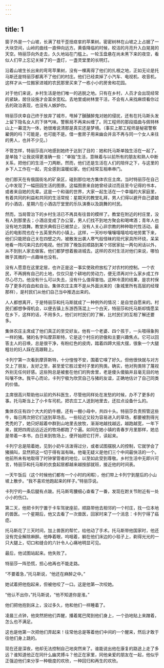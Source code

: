 ```yaml
---
---
---
```

title: 1
---



窗子外是一个山坡，长满了枝干歪扭痉挛的苹果树。密密树林在山坡之上占据了一大块空间，山岭的曲线一直伸向远方。黄昏降临的时候，皎洁的月亮升入白晃晃的天空。特丽莎向外走去，久久地站在门槛上。一轮玉盘悬在尚未黑下来的夜空，看似人们早上忘记关掉了的一盏灯，一盏灵堂里的长明灯。

沿着山坡生长出来的弯弯苹果树，没有一棵离得了他们的扎根之地，正如无论是托马斯还是特丽莎都离不了他们的村庄。他们已经卖掉了小汽车、电视机、收音机，这样才从一位搬家进城的农民那里买来了一栋小小的房舍和花园。

对于他们来说，乡村生活是他们唯一的逃脱之地。只有在乡村，人员才会出现经常的紧缺，居住设施才会富余宽松。去地里或树林里干活，不会有人来找麻烦看你过去的政治表现，也没有人嫉妒你。

特丽莎庆幸自己终于放弃了城市，甩掉了醺醺醉鬼对她的侵扰，还有在托马斯头发上留下隐名女人的下体气味。警察局不再来纠缠了。同工程师的那段插曲与佩特林山上一幕混为一体，她很难说清那是真实还是梦境。（事实上那工程师是秘密警察雇佣的吗？可能是，也可能不是。借一套房子用来幽会并且不再与同一个女人来往的男人，也并不少见。）

不管怎样，特丽莎高兴地感到她终于达到了目的：她和托马斯单独生活在一起了。是单独？让我说得更准确一些：“单独”生活，意昧着与以前所有的朋友和熟人中断关系，把他们的生活一刀两断。然而，他们还是生活在人们的陪伴之下，与这里的乡下人工作在一起，完全感到温暖如家。他们经常互相串串门。

他们那天在有俄国街名的矿泉区，碰到那位地方集体农庄主席。当时特丽莎在自己心中发现了一幅田园生活的图景。这幅图景来自她曾经读过而且至今记得的书本，或者来自她的先辈。这是一个和谐的世界，大家一起生活在一个幸福的大家庭里，有着共同的利益和共同的生活常规：星期天的教堂礼拜，男人们得以避开自己婆娘的小酒店，星期六在小酒店厅堂里的乐队演奏以及跳舞的村民。

然而，当局管治下的乡村生活已不再具有往昔的模样了。教堂在附近的村庄里，没有人到那里去；小酒店变成了办公室，男人们找不到地方聚会和喝啤酒；青年人也没有地方跳舞。教堂庆典假日已被禁止，没有人关心非宗教的种种取代性活动。最近的电影院也在十五英里外的小镇上。这样，一天吵吵嚷嚷嘻嘻哈哈地劳累下来，他们只能把自己关在四壁之内，被散发出袭人寒气般怪昧的现代家具所环绕，呆呆地看一阵闪来闪去的电视。他们除了晚饭前顺路到某个邻居家扯一两句闲话以外，从不到别人家去做客。他们都梦想着搬进城去。这样的农村生活对他们来说，哪怕微乎其微的一点趣味也没有。

没有人愿意在这里定居，也许正是这一事实使政府放松了对农村的控制。一个农民，不再拥有自己的土地，仅仅只是个耕地的劳动力，便无须再对什么家乡成工作尽心尽力。他没有什么可以失去，没有什么值得害怕。这种冷漠的结果，是农村保存了更多的自由和自治。集体农庄主席不是从外面派来的（象城里所有高层的经理那样），是村民们从他们自己当中推选出来的。

人人都想离开，于是特丽莎和托马斯就成了一种例外的情况：是自觉自愿来的。村民们都想争得机会，以便去镇上东游西荡混上一个白天，特丽莎和托马斯却情愿呆在乡下，这样的话，不用多久，他们对村民们的了解，比村民们的互相了解还要多。

集体农庄主席成了他们真正的至交好友。他有一个老婆、四个孩于，一头喂得象狗一样的猪。猪的名字叫摩菲斯特，它是这个村庄的骄傲和主要兴趣焦点。它可以回答主人的召唤，总是很干净，有粉红色的皮肉，踏着四蹄大摇大摆，很象一个大腿粗壮的妇人踩在高跟鞋上。

卡列宁第一次看到摩菲斯特，十分惶惶不安，围着它嗅了好久。但他很快就与对方交上了朋友，友好之至，甚至爱它胜过爱村子里的狗类。确实，他对狗类除了蔑视外别无任何好感。这些狗总是被套在他们的狗舍里，老是傻头傻脑并且毫无目的地叫嚷不休。我平心而论，卡列宁极为欣赏自己与猪的友谊，正确地估计了自己同类的价值。

主席很高兴帮助他以前的外科医生，尽管他同样处在发愁的时候，办不了更多的事。托马斯当上了小卡车司机，把农庄工人送到地里去，还拉点设备什么的。

集体农庄有四个大大的奶牛棚，还有一棚小母中，共四十头。特丽莎负责照管这些牛，每日两次把它们送到草场去。一些较近又较为容易进入的草场，都要被割得光秃秃的了，她只好超着中群到山地里去放牧，渐渐地越找越远，越跑越宽，一年下来，就把四周远远近近的牧场都跑了个遍。如同在她小镇的青春岁月里那样，她总是带着一本书，白日来到牧场上，便开始把它打开，读起来。

卡列宁总是陪着她，见到小奶牛活泼得过分，或者试图摆脱人的控制，它就学会了猪搞叫，显然把这一切于得有滋有昧。他毫无疑义是他们三个中间最快活的一个。他前所未有地取得了时钟掌管者的地位，以至如此受到尊敬。乡村生活中无即兴可言，特丽莎和托马斯的衣食起居都越来越按部就班，接近他的时间表。

一天午饭后（这个时候他们都有一个小时的闲暇），他们带上卡列宁到屋后的小山坡上散步。“我不喜欢他跑起来的样子。”特丽莎说。

卡列宁的一条后腿有点跛。托马斯弯腰细心查看了一番，发现在跗关节附近有一处小小的伤口。

第二天，他把卡列宁置于卡车驾驶座前，顺路带他去相邻的一个村庄，找一位本地的兽医。一个星期后，他又去看了一次兽医，回家时来了一个消息：卡列宁得了癌症。

托马斯花了三天时间，加上兽医的帮忙，给他动了手术。托马斯带他国家时，他还没有完全解除麻醉。他睁着眼，呜咽着，躺在他们床边的小毯子上，剃得光光的一只大腿上，切口和缝合的六针令人心痛地明显可见。

最后，他试图站起来。他失败了。

特丽莎一阵恐慌，担心他再也不能走路。

“不要着急，”托马斯说，“他还在麻醉之中。”

她试着把他抱起来，但被他咬了一口。这是他第—次咬她。

“他认不出你，”托马斯说，“他不知道你是淮。”

他们把他抱到床上，没过多久，他和他们一样睡着了。

凌晨三点钟，他突然把他们弄醒，播着尾巴爬到他们身上，一个劲地贴上来蹭着，怎么也不满足。

这也是他第一次把他们弄起来！往常他总是等着他们中间的一个醒来，然后才敢于往他们身上跳的。

现在还是深夜，他却无法控制自己地突然来了。谁能说出他在康复的路途上走了多远？谁知道他正在同什么幽灵搏斗？他正在家里，同他亲爱的朋友在一起，他似乎正强迫他们来分享一种极度的欢欣，一种回归和再生的欢欣。